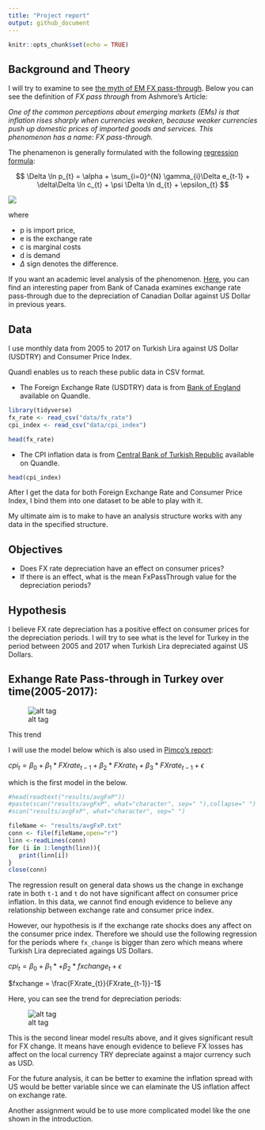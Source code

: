 ```yaml
---
title: "Project report"
output: github_document
---
```


```r
knitr::opts_chunk$set(echo = TRUE)
```


## Background and Theory

I will try to examine to see [the myth of EM FX pass-through](http://www.ashmoregroup.com/sites/default/files/article-docs/EV%20Mar%202017.pdf). Below you can see the definition of *FX pass through* from Ashmore's Article:

*One of the common perceptions about emerging markets (EMs) is that inflation rises sharply when currencies weaken, because weaker currencies push up domestic prices of imported goods and services. This phenomenon has a name: FX pass-through.*

The phenamenon is generally formulated with the following [regression formula](https://en.wikipedia.org/wiki/Exchange-rate_pass-through#cite_note-Campa_goldberg-2): 

$$ \Delta \ln p_{t} = \alpha + \sum_{i=0}^{N} \gamma_{i}\Delta e_{t-1} + \delta\Delta \ln c_{t} + \psi \Delta \ln d_{t} + \epsilon_{t} $$

![](from_joe/regression_formula.png)


where

- p is import price, 
- e is the exchange rate 
- c is marginal costs 
- d is demand
- $\Delta$ sign denotes the difference.

If you want an academic level analysis of the phenomenon. [Here](http://www.bankofcanada.ca/wp-content/uploads/2015/10/dp2015-91.pdf), you can find an interesting paper from Bank of Canada examines exchange rate pass-through due to the depreciation of Canadian Dollar against US Dollar in previous years.

## Data

I use monthly data from 2005 to 2017 on Turkish Lira against US Dollar (USDTRY) and Consumer Price Index. 

Quandl enables us to reach these public data in CSV format.

- The Foreign Exchange Rate (USDTRY) data is from [Bank of England](https://www.quandl.com/api/v3/datasets/BOE/XUMLBK75.csv?api_key=tPKkRzbE46iPtm71hJM8&collapse=monthly) available on Quandle.


```r
library(tidyverse)
fx_rate <- read_csv("data/fx_rate")
cpi_index <- read_csv("data/cpi_index")
```

```r
head(fx_rate)
```

- The CPI inflation data is from [Central Bank of Turkish Republic](https://www.quandl.com/api/v3/datasets/CBRT/TP_FG_TG01.csv?api_key=tPKkRzbE46iPtm71hJM8&collapse=monthly) available on Quandle.

```r
head(cpi_index)
```

After I get the data for both Foreign Exchange Rate and Consumer Price Index, I bind them into one dataset to be able to play with it.

My ultimate aim is to make to have an analysis structure works with any data in the specified structure.

## Objectives

- Does FX rate depreciation have an effect on consumer prices?
- If there is an effect, what is the mean FxPassThrough value for the depreciation periods?

## Hypothesis

I believe FX rate depreciation has a positive effect on consumer prices for the depreciation periods. I will try to see what is the level for Turkey in the period between 2005 and 2017 when Turkish Lira depreciated against US Dollars. 


## Exhange Rate Pass-through in Turkey over time(2005-2017):

![alt tag](../results/figures/Trend)

This trend  

I will use the model below which is also used in [Pimco's report](https://www.pimco.com/handlers/displaydocument.ashx?wd=Insight&id=IPTTwLZx6SCF6y4wkZDwSakLUrqhdMLIng4oyN6u0%2BzYm7UoXwKqIMiTO%2B5oXQGLO%2Fji9Ek8ekAiYIt96KRO8BM%2BltZKiu0Pgson5daY6DegSCAIFA3S4VEva2MnNz7G7vE7VcHA0h2rvKbRUhbvMzHkxSO%2B7t4MbO8FuzC6KXxVS7ZEBQjo5TYmzq6pRDIu4qB46eThoKubIj%2BQcAPHDlMQZFuspjbVnVXm6X5ROXVJV80pf7phrKzNkxomPas7c5DHakNe7RqGlSPOjRIttm%2B%2F%2FObvbCQrbCdAU%2BUfDysrgGJucp7tQ5xnsmA0twO52ToZDTppx9AVI8xYu%2FfGBQ%3D%3D):

$cpi_{t} = \beta_0 + \beta_{1}* FXrate_{t-1} + \beta_{2}* FXrate_{t} + \beta_{3}* FXrate_{t-1}+\epsilon$ 

which is the first model in the below.

```r
#head(readtext("results/avgFxP"))
#paste(scan("results/avgFxP", what="character", sep=" "),collapse=" ")
#scan("results/avgFxP", what="character", sep=" ")

fileName <- "results/avgFxP.txt"
conn <- file(fileName,open="r")
linn <-readLines(conn)
for (i in 1:length(linn)){
   print(linn[i])
}
close(conn)
```

The regression result on general data shows us the change in exchange rate in both `t-1` and `t` do not have significant affect on consumer price inflation. In this data, we cannot find enough evidence to believe any relationship between exchange rate and consumer price index. 

However, our hypothesis is if the exchange rate shocks does any affect on the consumer price index. Therefore we should use the following regression for the periods where `fx_change` is bigger than zero which means where Turkish Lira depreciated agaings US Dollars.

$cpi_{t} = \beta_0 + \beta_{1}*  + \beta_{2}* fxchange_{t} +\epsilon$ 

$fxchange = \frac{FXrate_{t}}{FXrate_{t-1}}-1$ 

Here, you can see the trend for depreciation periods:

![alt tag](../results/figures/TrendDepreciation)
 
This is the second linear model results above, and it gives significant result for FX change. It means have enough evidence to believe FX losses has affect on the local currency TRY depreciate against a major currency such as USD.

For the future analysis, it can be better to examine the inflation spread with US would be better variable since we can elaminate the US inflation affect on exchange rate. 

Another assignment would be to use more complicated model like the one shown in the introduction.

